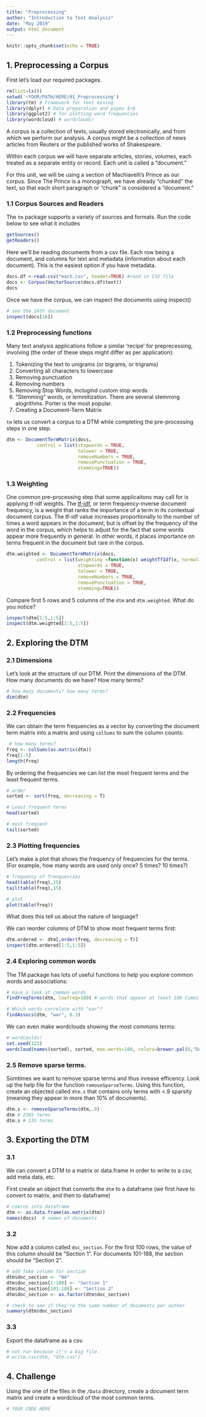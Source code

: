 ```yaml
---
title: "Preprocessing"
author: "Introduction to Text Analysis"
date: "May 2019"
output: html_document
---
```


```r
knitr::opts_chunk$set(echo = TRUE)
```

## 1. Preprocessing a Corpus

First let's load our required packages.

```r
rm(list=ls())
setwd('~YOUR/PATH/HERE/01_Preprocessing')
library(tm) # Framework for text mining
library(dplyr) # Data preparation and pipes $>$
library(ggplot2) # for plotting word frequencies
library(wordcloud) # wordclouds!
```

A corpus is a collection of texts, usually stored electronically, and from which we perform our analysis. A corpus might be a collection of news articles from Reuters or the published works of Shakespeare. 

Within each corpus we will have separate articles, stories, volumes, each treated as a separate entity or record. Each unit is called a "document."

For this unit, we will be using a section of Machiavelli's Prince as our corpus. Since The Prince is a monograph, we have already "chunked" the text, so that each short paragraph or "chunk" is considered a "document."

### 1.1 Corpus Sources and Readers

The `tm` package supports a variety of sources and formats. Run the code below to see what it includes

```r
getSources()
getReaders()
```

Here we'll be reading documents from a csv file. Each row being a document, and columns for text and metadata (information about each document). This is the easiest option if you have metadata.

```r
docs.df <-read.csv("mach.csv", header=TRUE) #read in CSV file
docs <- Corpus(VectorSource(docs.df$text))
docs
```

Once we have the corpus, we can inspect the documents using inspect()

```r
# see the 16th document
inspect(docs[16])
```

### 1.2 Preprocessing functions 

Many text analysis applications follow a similar 'recipe' for preprecessing, involving (the order of these steps might differ as per application):

1. Tokenizing the text to unigrams (or bigrams, or trigrams)
2. Converting all characters to lowercase
3. Removing punctuation
4. Removing numbers
5. Removing Stop Words, inclugind custom stop words
6. "Stemming" words, or lemmitization. There are several stemming alogrithms. Porter is the most popular.
7. Creating a Document-Term Matrix

`tm` lets us convert a corpus to a DTM while completing the pre-processing steps in one step.

```r
dtm <- DocumentTermMatrix(docs,
           control = list(stopwords = TRUE,
                          tolower = TRUE,
                          removeNumbers = TRUE,
                          removePunctuation = TRUE,
                          stemming=TRUE))
```

### 1.3 Weighting

One common pre-processing step that some applicaitons may call for is applying tf-idf weights. The [tf-idf](https://en.wikipedia.org/wiki/Tf%E2%80%93idf), or term frequency-inverse document frequency, is a weight that ranks the importance of a term in its contextual document corpus. The tf-idf value increases proportionally to the number of times a word appears in the document, but is offset by the frequency of the word in the corpus, which helps to adjust for the fact that some words appear more frequently in general. In other words, it places importance on terms frequent in the document but rare in the corpus.


```r
dtm.weighted <- DocumentTermMatrix(docs,
           control = list(weighting =function(x) weightTfIdf(x, normalize = TRUE),
                          stopwords = TRUE,
                          tolower = TRUE,
                          removeNumbers = TRUE,
                          removePunctuation = TRUE,
                          stemming=TRUE))
```

Compare first 5 rows and 5 columns of the `dtm` and `dtm.weighted`. What do you notice?

```r
inspect(dtm[1:5,1:5])
inspect(dtm.weighted[1:5,1:5])
```

## 2. Exploring the DTM

### 2.1 Dimensions

Let's look at the structure of our DTM. Print the dimensions of the DTM. How many documents do we have? How many terms?

```r
# how many documents? how many terms?
dim(dtm)
```

### 2.2 Frequencies

We can obtain the term frequencies as a vector by converting the document term matrix into a matrix and using `colSums` to sum the column counts:

```r
 # how many terms?
freq <- colSums(as.matrix(dtm))
freq[1:5]
length(freq)
```

By ordering the frequencies we can list the most frequent terms and the least frequent terms.

```r
# order
sorted <- sort(freq, decreasing = T)

# Least frequent terms
head(sorted)

# most frequent
tail(sorted)
```

### 2.3 Plotting frequencies

Let's make a plot that shows the frequency of frequencies for the terms. (For example, how many words are used only once? 5 times? 10 times?)

```r
# frequency of frenquencies
head(table(freq),15)
tail(table(freq),15)

# plot
plot(table(freq))
```

What does this tell us about the nature of language?

We can reorder columns of DTM to show most frequent terms first:

```r
dtm.ordered <- dtm[,order(freq, decreasing = T)]
inspect(dtm.ordered[1:5,1:5])
```

### 2.4 Exploring common words

The TM package has lots of useful functions to help you explore common words and associations:

```r
# Have a look at common words
findFreqTerms(dtm, lowfreq=100) # words that appear at least 100 times

# Which words correlate with "war"?
findAssocs(dtm, "war", 0.3)
```

We can even make wordclouds showing the most commons terms:

```r
# wordcoulds!
set.seed(123)
wordcloud(names(sorted), sorted, max.words=100, colors=brewer.pal(6,"Dark2"))
```

### 2.5 Remove sparse terms.

Somtimes we want to remove sparse terms and thus inrease efficency. Look up the help file for the function `removeSparseTerms`. Using this function, create an objected called `dtm.s` that contains only terms with <.9 sparsity (meaning they appear in more than 10% of documents).

```r
dtm.s <- removeSparseTerms(dtm,.9)
dtm # 2365 terms
dtm.s # 135 terms
```

## 3. Exporting the DTM

### 3.1
We can convert a DTM to a matrix or data.frame in order to write to a csv, add meta data, etc.

First create an object that converts the `dtm` to a dataframe (we first have to convert to matrix, and then to dataframe)

```r
# coerce into dataframe
dtm <- as.data.frame(as.matrix(dtm))
names(docs)  # names of documents
```

### 3.2
Now add a column called `doc_section`. For the first 100 rows, the value of this column should be "Section 1". For documents 101-188, the section should be "Section 2".

```r
# add fake column for section
dtm$doc_section <- "NA"
dtm$doc_section[1:100] <- "Section 1"
dtm$doc_section[101:188] <- "Section 2"
dtm$doc_section <- as.factor(dtm$doc_section)

# check to see if they're the same number of documents per author
summary(dtm$doc_section)
```

### 3.3

Export the dataframe as a csv.

```r
# not run because it's a big file.
# write.csv(dtm, "dtm.csv")
```

## 4. **Challenge**

Using the one of the files in the `/Data` directory, create a document term matrix and create a wordcloud of the most common terms.

```r
# YOUR CODE HERE
```
